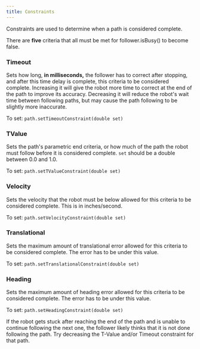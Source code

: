 ```yaml
---
title: Constraints
---
```



Constraints are used to determine when a path is considered complete. 

There are **five** criteria that all must be met for follower.isBusy() to become false.

### Timeout
Sets how long, **in milliseconds,** the follower has to correct after stopping, and after this time delay is complete, this criteria to be considered complete.
Increasing it will give the robot more time to correct at the end of the path to improve its accuracy. Decreasing it will reduce the robot's wait time between following paths, but may cause the path following to be slightly more inaccurate. 

To set: `path.setTimeoutConstraint(double set)` 
	
### TValue
Sets the path's parametric end criteria, or how much of the path the robot must follow before it is considered complete. `set` should be a double between 0.0 and 1.0.

To set: `path.setTValueConstraint(double set)`

### Velocity
Sets the velocity that the robot must be below allowed for this criteria to be considered complete. This is in inches/second. 

To set: `path.setVelocityConstraint(double set)`

### Translational
Sets the maximum amount of translational error allowed for this criteria to be considered complete.
The error has to be under this value.

To set: `path.setTranslationalConstraint(double set)`

### Heading
Sets the maximum amount of heading error allowed for this criteria to be considered complete.
The error has to be under this value.

To set: `path.setHeadingConstraint(double set)`

<Callout title="Tip" type="info">
	If the robot gets stuck after reaching the end of the path and is unable to continue following the next one, the follower likely thinks that it is not done following the path. 
	Try decreasing the T-Value and/or Timeout constraint for that path. 
</Callout>